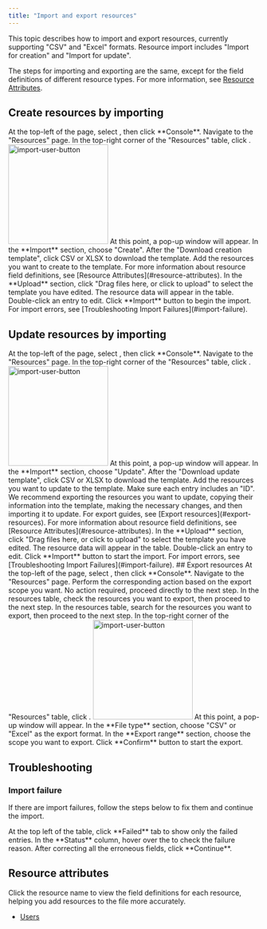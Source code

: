 ```yaml
---
title: "Import and export resources"
---
```


This topic describes how to import and export resources, currently supporting "CSV" and "Excel" formats.
Resource import includes "Import for creation" and "Import for update".

The steps for importing and exporting are the same, except for the field definitions of different resource types.
For more information, see [Resource Attributes](#resource-attributes).

## Create resources by importing

<Steps>

<Step>
At the top-left of the page, select <Icon icon="bars" />, then click <Icon icon="desktop" /> **Console**.
</Step>

<Step>
Navigate to the "Resources" page.
</Step>

<Step>
In the top-right corner of the "Resources" table, click <Icon icon="upload" />.
<Frame>
<img src="/images/docs/navs/nav-import.png" alt="import-user-button" width="200" />
</Frame>
</Step>

<Step>
At this point, a pop-up window will appear.
</Step>

<Step>
In the **Import** section, choose "Create".
</Step>

<Step>
After the "Download creation template", click <span className='text-blue-500'>CSV</span> or <span className='text-blue-500'>XLSX</span> to download the template.
</Step>

<Step>
Add the resources you want to create to the template.
<Note>
For more information about resource field definitions, see [Resource Attributes](#resource-attributes).
</Note>
</Step>

<Step>
In the **Upload** section, click "Drag files here, or click to upload" to select the template you have edited.
</Step>

<Step>
The resource data will appear in the table. Double-click an entry to edit.
</Step>

<Step>
Click **Import** button to begin the import.
<Warning>
For import errors, see [Troubleshooting Import Failures](#import-failure).
</Warning>
</Step>

</Steps>

## Update resources by importing

<Steps>

<Step>
At the top-left of the page, select <Icon icon="bars" />, then click <Icon icon="desktop" /> **Console**.
</Step>

<Step>
Navigate to the "Resources" page.
</Step>

<Step>
In the top-right corner of the "Resources" table, click <Icon icon="upload" />.
<Frame>
<img src="/images/docs/navs/nav-import.png" alt="import-user-button" width="200" />
</Frame>
</Step>

<Step>
At this point, a pop-up window will appear.
</Step>

<Step>
In the **Import** section, choose "Update".
</Step>

<Step>
After the "Download update template", click <span className='text-blue-500'>CSV</span> or <span className='text-blue-500'>XLSX</span> to download the template.
</Step>

<Step>
Add the resources you want to update to the template. Make sure each entry includes an "ID".
<Note>
We recommend exporting the resources you want to update, copying their information into the template, making the necessary changes, and then importing it to update.
For export guides, see [Export resources](#export-resources).
</Note>
<Note>
For more information about resource field definitions, see [Resource Attributes](#resource-attributes).
</Note>
</Step>

<Step>
In the **Upload** section, click "Drag files here, or click to upload" to select the template you have edited.
</Step>

<Step>
The resource data will appear in the table. Double-click an entry to edit.
</Step>

<Step>
Click **Import** button to start the import.
<Warning>
For import errors, see [Troubleshooting Import Failures](#import-failure).
</Warning>
</Step>

</Steps>
## Export resources

<Steps>

<Step>
At the top-left of the page, select <Icon icon="bars" />, then click <Icon icon="desktop" /> **Console**.
</Step>

<Step>
Navigate to the "Resources" page.
</Step>

<Step>
Perform the corresponding action based on the export scope you want.
  <Tabs
    titlesMap={{
      exportAll: "Export all",
      exportSelected: "Export selected items",
      exportFiltered: "Export filtered items",
    }}
  >
    <Tab titleKey="exportAll">
      No action required, proceed directly to the next step.
    </Tab>
    <Tab titleKey="exportSelected">
     In the resources table, check the resources you want to export, then proceed to the next step.
    </Tab>
    <Tab titleKey="exportFiltered">
     In the resources table, search for the resources you want to export, then proceed to the next step.
    </Tab>
  </Tabs>
</Step>

<Step>
In the top-right corner of the "Resources" table, click <Icon icon="download" />.
<Frame>
<img src="/images/docs/navs/nav-download.png" alt="import-user-button" width="200" />
</Frame>
</Step>

<Step>
At this point, a pop-up window will appear.
</Step>

<Step>
In the **File type** section, choose "CSV" or "Excel" as the export format.
</Step>

<Step>
In the **Export range** section, choose the scope you want to export.
</Step>

<Step>
Click **Confirm** button to start the export.
</Step>

</Steps>

## Troubleshooting

### Import failure
If there are import failures, follow the steps below to fix them and continue the import.

<Steps>

<Step>
At the top left of the table, click **Failed** tab to show only the failed entries.
</Step>

<Step>
In the **Status** column, hover over the <Icon icon="times" /> to check the failure reason.
</Step>

<Step>
After correcting all the erroneous fields, click **Continue**.
</Step>

</Steps>

## Resource attributes

Click the resource name to view the field definitions for each resource, helping you add resources to the file more accurately.

* [Users](/docs/import-export/users)